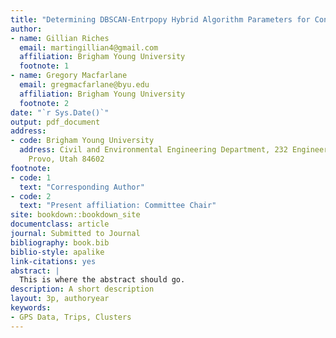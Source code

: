 ```yaml
---
title: "Determining DBSCAN-Entrpopy Hybrid Algorithm Parameters for Converting GPS Points to Activities"
author:
- name: Gillian Riches
  email: martingillian4@gmail.com
  affiliation: Brigham Young University
  footnote: 1
- name: Gregory Macfarlane
  email: gregmacfarlane@byu.edu
  affiliation: Brigham Young University
  footnote: 2
date: "`r Sys.Date()`"
output: pdf_document
address:
- code: Brigham Young University
  address: Civil and Environmental Engineering Department, 232 Engineering Building,
    Provo, Utah 84602
footnote:
- code: 1
  text: "Corresponding Author"
- code: 2
  text: "Present affiliation: Committee Chair"
site: bookdown::bookdown_site
documentclass: article
journal: Submitted to Journal
bibliography: book.bib
biblio-style: apalike
link-citations: yes
abstract: |
  This is where the abstract should go.
description: A short description
layout: 3p, authoryear
keywords:
- GPS Data, Trips, Clusters
---
```


